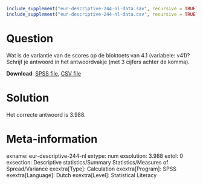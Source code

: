 ```r
include_supplement("eur-descriptive-244-nl-data.sav", recursive = TRUE)
include_supplement("eur-descriptive-244-nl-data.csv", recursive = TRUE)
```

Question
========
Wat is de variantie van de scores op de bloktoets van 4.1 (variabele: v41)? Schrijf je antwoord in het antwoordvakje (met 3 cijfers achter de komma).

**Download**: [SPSS file](eur-descriptive-244-nl-data.sav), [CSV file](eur-descriptive-244-nl-data.csv)


Solution
========
Het correcte antwoord is 3.988.


Meta-information
================
exname: eur-descriptive-244-nl
extype: num
exsolution: 3.988
extol: 0
exsection: Descriptive statistics/Summary Statistics/Measures of Spread/Variance
exextra[Type]: Calculation
exextra[Program]: SPSS
exextra[Language]: Dutch
exextra[Level]: Statistical Literacy
